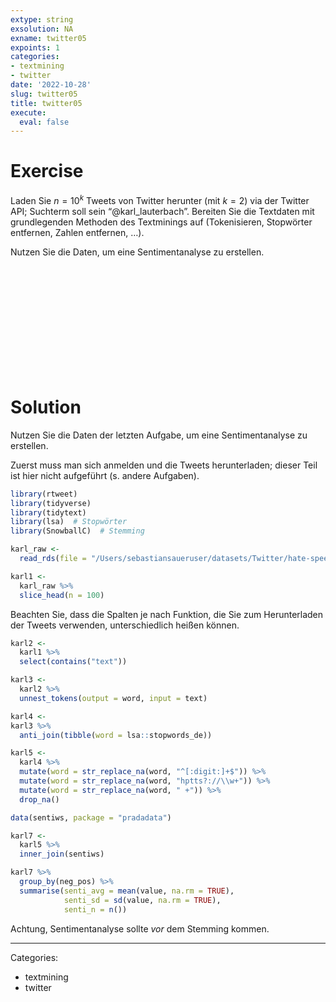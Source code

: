 ```yaml
---
extype: string
exsolution: NA
exname: twitter05
expoints: 1
categories:
- textmining
- twitter
date: '2022-10-28'
slug: twitter05
title: twitter05
execute:
  eval: false
---
```









# Exercise

Laden Sie $n=10^k$ Tweets von Twitter herunter (mit $k=2$) via der Twitter API; Suchterm soll sein "@karl_lauterbach".
Bereiten Sie die Textdaten mit grundlegenden Methoden des Textminings auf (Tokenisieren, Stopwörter entfernen, Zahlen entfernen, ...).

Nutzen Sie die Daten,
um eine Sentimentanalyse zu erstellen.



</br>
</br>
</br>
</br>
</br>
</br>
</br>
</br>
</br>
</br>

# Solution



Nutzen Sie die Daten der letzten Aufgabe,
um eine Sentimentanalyse zu erstellen.




Zuerst muss man sich anmelden und die Tweets herunterladen;
dieser Teil ist hier nicht aufgeführt (s. andere Aufgaben).



```r
library(rtweet)
library(tidyverse)
library(tidytext)
library(lsa)  # Stopwörter
library(SnowballC)  # Stemming
```


```r
karl_raw <- 
  read_rds(file = "/Users/sebastiansaueruser/datasets/Twitter/hate-speech/tweets_to_Karl_Lauterbach_2021.rds")

karl1 <-
  karl_raw %>% 
  slice_head(n = 100)
```


Beachten Sie, dass die Spalten je nach Funktion, die Sie zum Herunterladen der Tweets 
verwenden, unterschiedlich heißen können.

```r
karl2 <- 
  karl1 %>% 
  select(contains("text"))
```


```r
karl3 <- 
  karl2 %>% 
  unnest_tokens(output = word, input = text)
```


```r
karl4 <- 
karl3 %>% 
  anti_join(tibble(word = lsa::stopwords_de)) 
```


```r
karl5 <- 
  karl4 %>% 
  mutate(word = str_replace_na(word, "^[:digit:]+$")) %>% 
  mutate(word = str_replace_na(word, "hptts?://\\w+")) %>% 
  mutate(word = str_replace_na(word, " +")) %>% 
  drop_na()
```





```r
data(sentiws, package = "pradadata")
```


```r
karl7 <-
  karl5 %>% 
  inner_join(sentiws)
```


```r
karl7 %>% 
  group_by(neg_pos) %>% 
  summarise(senti_avg = mean(value, na.rm = TRUE),
            senti_sd = sd(value, na.rm = TRUE),
            senti_n = n())
```

Achtung, Sentimentanalyse sollte *vor* dem Stemming kommen.







---

Categories: 

- textmining
- twitter

